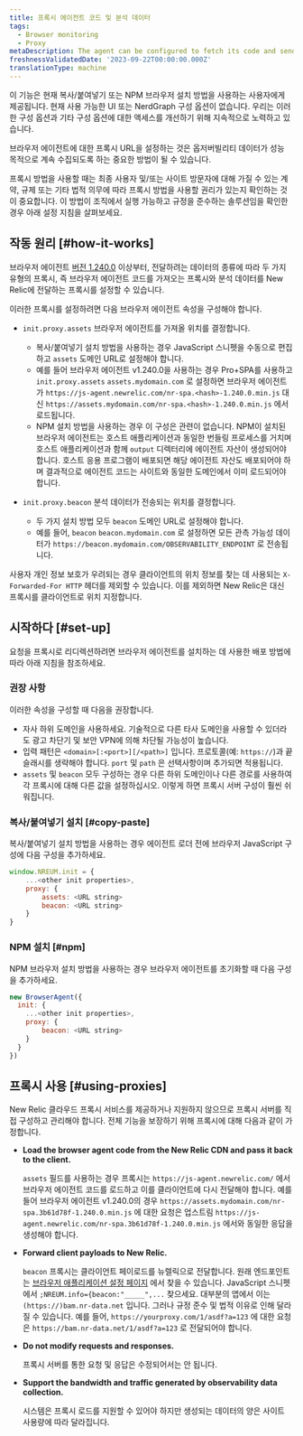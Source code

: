 ```yaml
---
title: 프록시 에이전트 코드 및 분석 데이터
tags:
  - Browser monitoring
  - Proxy
metaDescription: The agent can be configured to fetch its code and send analytics through a proxy server instead of New Relic's endpoints.
freshnessValidatedDate: '2023-09-22T00:00:00.000Z'
translationType: machine
---
```


<Callout variant="important">
  이 기능은 현재 복사/붙여넣기 또는 NPM 브라우저 설치 방법을 사용하는 사용자에게 제공됩니다. 현재 사용 가능한 UI 또는 NerdGraph 구성 옵션이 없습니다. 우리는 이러한 구성 옵션과 기타 구성 옵션에 대한 액세스를 개선하기 위해 지속적으로 노력하고 있습니다.
</Callout>

브라우저 에이전트에 대한 프록시 URL을 설정하는 것은 옵저버빌리티 데이터가 성능 목적으로 계속 수집되도록 하는 중요한 방법이 될 수 있습니다.

프록시 방법을 사용할 때는 최종 사용자 및/또는 사이트 방문자에 대해 가질 수 있는 계약, 규제 또는 기타 법적 의무에 따라 프록시 방법을 사용할 권리가 있는지 확인하는 것이 중요합니다. 이 방법이 조직에서 실행 가능하고 규정을 준수하는 솔루션임을 확인한 경우 아래 설정 지침을 살펴보세요.

## 작동 원리 [#how-it-works]

브라우저 에이전트 [버전 1.240.0](/docs/release-notes/new-relic-browser-release-notes/browser-agent-release-notes) 이상부터, 전달하려는 데이터의 종류에 따라 두 가지 유형의 프록시, 즉 브라우저 에이전트 코드를 가져오는 프록시와 분석 데이터를 New Relic에 전달하는 프록시를 설정할 수 있습니다.

이러한 프록시를 설정하려면 다음 브라우저 에이전트 속성을 구성해야 합니다.

* `init.proxy.assets` 브라우저 에이전트를 가져올 위치를 결정합니다.

  * 복사/붙여넣기 설치 방법을 사용하는 경우 JavaScript 스니펫을 수동으로 편집하고 `assets` 도메인 URL로 설정해야 합니다.
  * 예를 들어 브라우저 에이전트 v1.240.0을 사용하는 경우 Pro+SPA를 사용하고 `init.proxy.assets` `assets.mydomain.com` 로 설정하면 브라우저 에이전트가 `https://js-agent.newrelic.com/nr-spa.<hash>-1.240.0.min.js` 대신 `https://assets.mydomain.com/nr-spa.<hash>-1.240.0.min.js` 에서 로드됩니다.
  * NPM 설치 방법을 사용하는 경우 이 구성은 관련이 없습니다. NPM이 설치된 브라우저 에이전트는 호스트 애플리케이션과 동일한 번들링 프로세스를 거치며 호스트 애플리케이션과 함께 `output` 디렉터리에 에이전트 자산이 생성되어야 합니다. 호스트 응용 프로그램이 배포되면 해당 에이전트 자산도 배포되어야 하며 결과적으로 에이전트 코드는 사이트와 동일한 도메인에서 이미 로드되어야 합니다.

* `init.proxy.beacon` 분석 데이터가 전송되는 위치를 결정합니다.

  * 두 가지 설치 방법 모두 `beacon` 도메인 URL로 설정해야 합니다.
  * 예를 들어, `beacon` `beacon.mydomain.com` 로 설정하면 모든 관측 가능성 데이터가 `https://beacon.mydomain.com/OBSERVABILITY_ENDPOINT` 로 전송됩니다.

사용자 개인 정보 보호가 우려되는 경우 클라이언트의 위치 정보를 찾는 데 사용되는 `X-Forwarded-For HTTP` 헤더를 제외할 수 있습니다. 이를 제외하면 New Relic은 대신 프록시를 클라이언트로 위치 지정합니다.

## 시작하다 [#set-up]

요청을 프록시로 리디렉션하려면 브라우저 에이전트를 설치하는 데 사용한 배포 방법에 따라 아래 지침을 참조하세요.

### 권장 사항

이러한 속성을 구성할 때 다음을 권장합니다.

* 자사 하위 도메인을 사용하세요. 기술적으로 다른 타사 도메인을 사용할 수 있더라도 광고 차단기 및 보안 VPN에 의해 차단될 가능성이 높습니다.
* 입력 패턴은 `<domain>[:<port>][/<path>]` 입니다. 프로토콜(예: `https://`)과 끝 슬래시를 생략해야 합니다. `port` 및 `path` 은 선택사항이며 추가되면 적용됩니다.
* `assets` 및 `beacon` 모두 구성하는 경우 다른 하위 도메인이나 다른 경로를 사용하여 각 프록시에 대해 다른 값을 설정하십시오. 이렇게 하면 프록시 서버 구성이 훨씬 쉬워집니다.

### 복사/붙여넣기 설치 [#copy-paste]

복사/붙여넣기 설치 방법을 사용하는 경우 에이전트 로더 전에 브라우저 JavaScript 구성에 다음 구성을 추가하세요.

```js
window.NREUM.init = {
    ...<other init properties>,
    proxy: {
        assets: <URL string>
        beacon: <URL string>
    }
}
```

### NPM 설치 [#npm]

NPM 브라우저 설치 방법을 사용하는 경우 브라우저 에이전트를 초기화할 때 다음 구성을 추가하세요.

```js
new BrowserAgent({ 
  init: {
    ...<other init properties>,
    proxy: {
        beacon: <URL string>
    }
  }
})
```

## 프록시 사용 [#using-proxies]

New Relic 클라우드 프록시 서비스를 제공하거나 지원하지 않으므로 프록시 서버를 직접 구성하고 관리해야 합니다. 전체 기능을 보장하기 위해 프록시에 대해 다음과 같이 가정합니다.

* <DoNotTranslate>**Load the browser agent code from the New Relic CDN and pass it back to the client.**</DoNotTranslate>

  `assets` 필드를 사용하는 경우 프록시는 `https://js-agent.newrelic.com/` 에서 브라우저 에이전트 코드를 로드하고 이를 클라이언트에 다시 전달해야 합니다. 예를 들어 브라우저 에이전트 v1.240.0의 경우 `https://assets.mydomain.com/nr-spa.3b61d78f-1.240.0.min.js` 에 대한 요청은 업스트림 `https://js-agent.newrelic.com/nr-spa.3b61d78f-1.240.0.min.js` 에서와 동일한 응답을 생성해야 합니다.

* <DoNotTranslate>**Forward client payloads to New Relic.**</DoNotTranslate>

  `beacon` 프록시는 클라이언트 페이로드를 뉴렐릭으로 전달합니다. 원래 엔드포인트는 [브라우저 애플리케이션 설정 페이지](/docs/browser/new-relic-browser/configuration/browser-app-settings-page/) 에서 찾을 수 있습니다. JavaScript 스니펫에서 `;NREUM.info={beacon:"_____",...` 찾으세요. 대부분의 앱에서 이는 `(https://)bam.nr-data.net` 입니다. 그러나 규정 준수 및 법적 이유로 인해 달라질 수 있습니다. 예를 들어, `https://yourproxy.com/1/asdf?a=123` 에 대한 요청은 `https://bam.nr-data.net/1/asdf?a=123` 로 전달되어야 합니다.

* <DoNotTranslate>**Do not modify requests and responses.**</DoNotTranslate>

  프록시 서버를 통한 요청 및 응답은 수정되어서는 안 됩니다.

* <DoNotTranslate>**Support the bandwidth and traffic generated by observability data collection.**</DoNotTranslate>

  시스템은 프록시 로드를 지원할 수 있어야 하지만 생성되는 데이터의 양은 사이트 사용량에 따라 달라집니다.